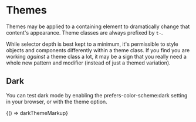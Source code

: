 
<Meta title="Themes" />

# Themes

Themes may be applied to a containing element to dramatically change that content's appearance. Theme classes are always prefixed by `t-`.

While selector depth is best kept to a minimum, it's permissible to style objects and components differently within a theme class. If you find you are working _against_ a theme class a lot, it may be a sign that you really need a whole new pattern and modifier (instead of just a themed variation).

## Dark

You can test dark mode by enabling the prefers-color-scheme:dark setting in your browser, or with the theme option.

<Canvas>
  <Story name="Dark" height="200px">
    {() => darkThemeMarkup}
  </Story>
</Canvas>
